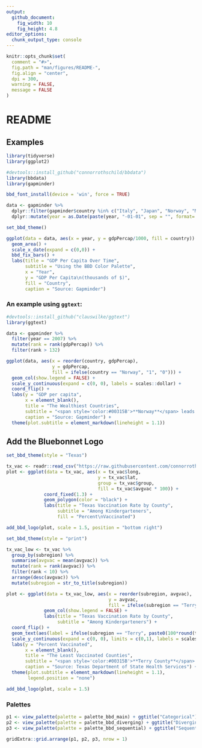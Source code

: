 ```yaml
---
output:
  github_document: 
    fig_width: 10
    fig_height: 4.8
editor_options:
  chunk_output_type: console
---
```


```r
knitr::opts_chunk$set(
  comment = "#>",
  fig.path = "man/figures/README-",
  fig.align = "center",
  dpi = 300,
  warning = FALSE,
  message = FALSE
)
```

# README

## Examples

```r
library(tidyverse)
library(ggplot2)

#devtools::install_github("connorrothschild/bbdata")
library(bbdata)
library(gapminder)

bbd_font_install(device = 'win', force = TRUE)

data <- gapminder %>% 
  dplyr::filter(gapminder$country %in% c("Italy", "Japan", "Norway", "Mexico", "United States")) %>%
  dplyr::mutate(year = as.Date(paste(year, "-01-01", sep = "", format='%Y-%b-%d')))
```

```r
set_bbd_theme()

ggplot(data = data, aes(x = year, y = gdpPercap/1000, fill = country)) +
  geom_area() +
  scale_x_date(expand = c(0,0)) +
  bbd_fix_bars() +
  labs(title = "GDP Per Capita Over Time",
       subtitle = "Using the BBD Color Palette",
       x = "Year",
       y = "GDP Per Capita\n(thousands of $)",
       fill = "Country",
       caption = "Source: Gapminder")
```

### An example using `ggtext`:

``` r
#devtools::install_github("clauswilke/ggtext")
library(ggtext)

data <- gapminder %>% 
  filter(year == 2007) %>% 
  mutate(rank = rank(gdpPercap)) %>% 
  filter(rank > 132)

ggplot(data, aes(x = reorder(country, gdpPercap), 
                 y = gdpPercap, 
                 fill = ifelse(country == "Norway", "1", "0"))) +
  geom_col(show.legend = FALSE) +
  scale_y_continuous(expand = c(0, 0), labels = scales::dollar) +
  coord_flip() +
  labs(y = "GDP per capita",
       x = element_blank(),
       title = "The Wealthiest Countries",
       subtitle = "<span style='color:#00315B'>**Norway**</span> leads in GDP per capita",
       caption = "Source: Gapminder") +
  theme(plot.subtitle = element_markdown(lineheight = 1.1))
```

## Add the Bluebonnet Logo

```r
set_bbd_theme(style = "Texas")

tx_vac <- readr::read_csv("https://raw.githubusercontent.com/connorrothschild/tpltheme/master/data/tx_vac_example.csv")
plot <- ggplot(data = tx_vac, aes(x = tx_vac$long, 
                                  y = tx_vac$lat, 
                                  group = tx_vac$group, 
                                  fill = tx_vac$avgvac * 100)) + 
              coord_fixed(1.3) + 
              geom_polygon(color = "black") + 
              labs(title = "Texas Vaccination Rate by County", 
                   subtitle = "Among Kindergarteners", 
                   fill = "Percent\nVaccinated")

add_bbd_logo(plot, scale = 1.5, position = "bottom right")
```

```r
set_bbd_theme(style = "print")

tx_vac_low <- tx_vac %>%
  group_by(subregion) %>% 
  summarise(avgvac = mean(avgvac)) %>% 
  mutate(rank = rank(avgvac)) %>%
  filter(rank < 10) %>% 
  arrange(desc(avgvac)) %>% 
  mutate(subregion = str_to_title(subregion))

plot <- ggplot(data = tx_vac_low, aes(x = reorder(subregion, avgvac),
                                      y = avgvac,
                                      fill = ifelse(subregion == "Terry", "1", "0"))) + 
              geom_col(show.legend = FALSE) + 
              labs(title = "Texas Vaccination Rate by County", 
                   subtitle = "Among Kindergarteners") +
  coord_flip() + 
  geom_text(aes(label = ifelse(subregion == "Terry", paste0(100*round(tx_vac_low$avgvac, 2), "%"), '')), hjust = -.25) +
  scale_y_continuous(expand = c(0, 0), limits = c(0,1), labels = scales::percent) +
  labs(y = "Percent Vaccinated",
       x = element_blank(),
       title = "The Least Vaccinated Counties",
       subtitle = "<span style='color:#00315B'>**Terry County**</span> has the lowest Kindergarten vaccination rate in Texas",
       caption = "Source: Texas Department of State Health Services") +
  theme(plot.subtitle = element_markdown(lineheight = 1.1),
        legend.position = "none")

add_bbd_logo(plot, scale = 1.5)
```


### Palettes

```r
p1 <- view_palette(palette = palette_bbd_main) + ggtitle("Categorical")
p2 <- view_palette(palette = palette_bbd_diverging) + ggtitle("Diverging")
p3 <- view_palette(palette = palette_bbd_sequential) + ggtitle("Sequential")

gridExtra::grid.arrange(p1, p2, p3, nrow = 1)
```
